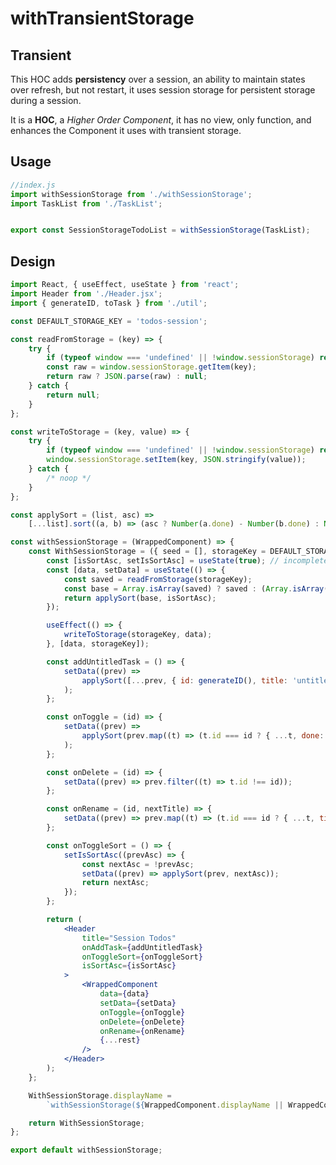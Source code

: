 # withTransientStorage

## Transient

This HOC adds **persistency** over a session, an ability to maintain states over refresh, but not restart, it uses session storage
for persistent storage during a session.

It is a **HOC**, a *Higher Order Component*, it has no view, only function, and enhances the Component it uses with transient
storage.

## Usage

```js
//index.js
import withSessionStorage from './withSessionStorage';
import TaskList from './TaskList';


export const SessionStorageTodoList = withSessionStorage(TaskList);
```

## Design

```jsx
import React, { useEffect, useState } from 'react';
import Header from './Header.jsx';
import { generateID, toTask } from './util';

const DEFAULT_STORAGE_KEY = 'todos-session';

const readFromStorage = (key) => {
    try {
        if (typeof window === 'undefined' || !window.sessionStorage) return null;
        const raw = window.sessionStorage.getItem(key);
        return raw ? JSON.parse(raw) : null;
    } catch {
        return null;
    }
};

const writeToStorage = (key, value) => {
    try {
        if (typeof window === 'undefined' || !window.sessionStorage) return;
        window.sessionStorage.setItem(key, JSON.stringify(value));
    } catch {
        /* noop */
    }
};

const applySort = (list, asc) =>
    [...list].sort((a, b) => (asc ? Number(a.done) - Number(b.done) : Number(b.done) - Number(a.done)));

const withSessionStorage = (WrappedComponent) => {
    const WithSessionStorage = ({ seed = [], storageKey = DEFAULT_STORAGE_KEY, ...rest }) => {
        const [isSortAsc, setIsSortAsc] = useState(true); // incomplete → done
        const [data, setData] = useState(() => {
            const saved = readFromStorage(storageKey);
            const base = Array.isArray(saved) ? saved : (Array.isArray(seed) ? seed.map(toTask) : []);
            return applySort(base, isSortAsc);
        });

        useEffect(() => {
            writeToStorage(storageKey, data);
        }, [data, storageKey]);

        const addUntitledTask = () => {
            setData((prev) =>
                applySort([...prev, { id: generateID(), title: 'untitled', done: false }], isSortAsc)
            );
        };

        const onToggle = (id) => {
            setData((prev) =>
                applySort(prev.map((t) => (t.id === id ? { ...t, done: !t.done } : t)), isSortAsc)
            );
        };

        const onDelete = (id) => {
            setData((prev) => prev.filter((t) => t.id !== id));
        };

        const onRename = (id, nextTitle) => {
            setData((prev) => prev.map((t) => (t.id === id ? { ...t, title: nextTitle } : t)));
        };

        const onToggleSort = () => {
            setIsSortAsc((prevAsc) => {
                const nextAsc = !prevAsc;
                setData((prev) => applySort(prev, nextAsc));
                return nextAsc;
            });
        };

        return (
            <Header
                title="Session Todos"
                onAddTask={addUntitledTask}
                onToggleSort={onToggleSort}
                isSortAsc={isSortAsc}
            >
                <WrappedComponent
                    data={data}
                    setData={setData}
                    onToggle={onToggle}
                    onDelete={onDelete}
                    onRename={onRename}
                    {...rest}
                />
            </Header>
        );
    };

    WithSessionStorage.displayName =
        `withSessionStorage(${WrappedComponent.displayName || WrappedComponent.name || 'Component'})`;

    return WithSessionStorage;
};

export default withSessionStorage;
```